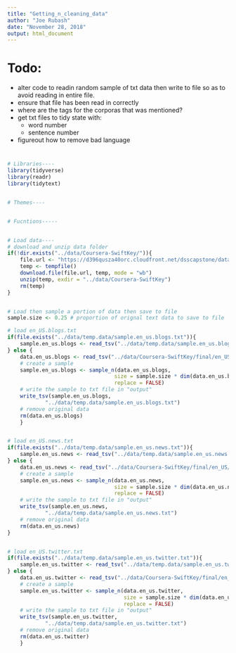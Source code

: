 ```yaml
---
title: "Getting_n_cleaning_data"
author: "Joe Rubash"
date: "November 28, 2018"
output: html_document
---
```


# Todo:
- alter code to readin random sample of txt data then write to file so as to avoid reading in entire file.
- ensure that file has been read in correctly
- where are the tags for the corporas that was mentioned?
- get txt files to tidy state with:
    - word number
    - sentence number
- figureout how to remove bad language

# ##############################################################################
```r

# Libraries----
library(tidyverse)
library(readr)
library(tidytext)


# Themes----


# Fucntions-----


# Load data----
# download and unzip data folder
if(!dir.exists("../data/Coursera-SwiftKey/")){
    file.url <- "https://d396qusza40orc.cloudfront.net/dsscapstone/dataset/Coursera-SwiftKey.zip"
    temp <- tempfile()
    download.file(file.url, temp, mode = "wb")
    unzip(temp, exdir = "../data/Coursera-SwiftKey")
    rm(temp)
}


# Load then sample a portion of data then save to file
sample.size <- 0.25 # proportion of orignal text data to save to file

# load en_US.blogs.txt
if(file.exists("../data/temp.data/sample.en_us.blogs.txt")){
    sample.en_us.blogs <- read_tsv("../data/temp.data/sample.en_us.blogs.txt")
} else {
    data.en_us.blogs <- read_tsv("../data/Coursera-SwiftKey/final/en_US/en_US.blogs.txt")
    # create a sample
    sample.en_us.blogs <- sample_n(data.en_us.blogs,
                                  size = sample.size * dim(data.en_us.blogs)[1],
                                  replace = FALSE)
    # write the sample to txt file in "output"
    write_tsv(sample.en_us.blogs,
            "../data/temp.data/sample.en_us.blogs.txt")
    # remove original data
    rm(data.en_us.blogs)
    }


# load en_US.news.txt
if(file.exists("../data/temp.data/sample.en_us.news.txt")){
    sample.en_us.news <- read_tsv("../data/temp.data/sample.en_us.news.txt")
} else {
    data.en_us.news <- read_tsv("../data/Coursera-SwiftKey/final/en_US/en_US.news.txt")
    # create a sample
    sample.en_us.news <- sample_n(data.en_us.news,
                                  size = sample.size * dim(data.en_us.news)[1],
                                  replace = FALSE)
    # write the sample to txt file in "output"
    write_tsv(sample.en_us.news,
            "../data/temp.data/sample.en_us.news.txt")
    # remove original data
    rm(data.en_us.news)
}


# load en_US.twitter.txt
if(file.exists("../data/temp.data/sample.en_us.twitter.txt")){
    sample.en_us.twitter <- read_tsv("../data/temp.data/sample.en_us.twitter.txt")
} else {
    data.en_us.twitter <- read_tsv("../data/Coursera-SwiftKey/final/en_US/en_US.twitter.txt")
    # create a sample
    sample.en_us.twitter <- sample_n(data.en_us.twitter,
                                     size = sample.size * dim(data.en_us.twitter)[1],
                                     replace = FALSE)
    # write the sample to txt file in "output"
    write_tsv(sample.en_us.twitter,
            "../data/temp.data/sample.en_us.twitter.txt")
    # remove original data
    rm(data.en_us.twitter)
    }


```
# ##############################################################################